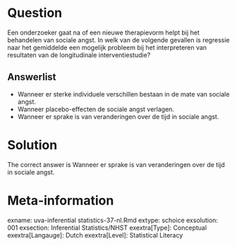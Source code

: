 Question
========

Een onderzoeker gaat na of een nieuwe therapievorm helpt bij het behandelen van sociale angst. In welk van de volgende gevallen is regressie naar het gemiddelde een mogelijk probleem bij het interpreteren van resultaten van de longitudinale interventiestudie?

Answerlist
----------
* Wanneer er sterke individuele verschillen bestaan in de mate van sociale angst.
* Wanneer placebo-effecten de sociale angst verlagen.
* Wanneer er sprake is van veranderingen over de tijd in sociale angst.

Solution
========

The correct answer is  Wanneer er sprake is van veranderingen over de tijd in sociale angst.

Meta-information
================
exname: uva-inferential statistics-37-nl.Rmd
extype: schoice
exsolution: 001
exsection: Inferential Statistics/NHST
exextra[Type]: Conceptual
exextra[Langauge]: Dutch
exextra[Level]: Statistical Literacy
